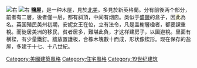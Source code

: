 {{expand|time=2017-02-12T21:17:41+00:00}}
{{unreferenced|time=2017-02-12T21:17:41+00:00}}
[[File:Saltbox_Concord_2.jpg|右]]
[[File:Clapboard-zh-classical.png|右]]
'''鹽屋'''，是一种木屋，見於[[美洲|北美]]。多見於新英格蘭。分有前後两个部分，前者有二層，後者僅一层，都有斜頂，中间有烟囪。类似于盛[[食盐|鹽]]的盒子，因<font style="background-color: rgb(254, 252, 224);">此</font>為名。英国殖民美州初期，安妮女王在位，立有法令，凡是盖榭層楹者，都要課重稅。而徙居美洲的移民，貧者居多，難堪此負，才这样建房子，以圖避稅。里面有横樑，有少量鐵釘。牆放置護板，合橡木塊數十而成，形状像楔形。现在保存的盐屋，多建于十七、十八世紀。

[[Category:美國建築風格|Category:美國建築風格]]
[[Category:住宅風格|Category:住宅風格]]
[[Category:19世纪建筑|Category:19世纪建筑]]